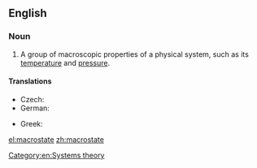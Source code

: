==English==
{{wikipedia|Microstate (statistical mechanics)}}
===Noun===
{{en-noun}}

# {{physics}} A group of macroscopic properties of a physical system, such as its [[temperature]] and [[pressure]].

====Translations====
{{trans-top|group of properties}}
* Czech: {{t-|cs|makrostav|m}}
* German: {{t-|de|Makrozustand|m}}
{{trans-mid}}
* Greek: {{t+|el|μακροκατάσταση|f|tr=makrokatástasi}}
{{trans-bottom}}

[[Category:en:Systems theory]]

[[el:macrostate]]
[[zh:macrostate]]